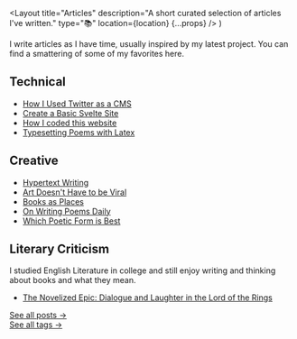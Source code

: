   <Layout
    title="Articles"
    description="A short curated selection of articles I've written."
    type="📚"
    location={location}
    {...props}
  />
)

I write articles as I have time, usually inspired by my latest project. You can find a smattering of some of my favorites here.

## Technical

- [How I Used Twitter as a CMS](/articles/how-i-used-twitter-as-a-cms)
- [Create a Basic Svelte Site](/articles/create-a-svelte-site)
- [How I coded this website](/articles/how-i-coded-this-website)
- [Typesetting Poems with Latex](/articles/typesetting-poems-with-latex-i)

## Creative

- [Hypertext Writing](/articles/hypertext-writing)
- [Art Doesn't Have to be Viral](/articles/art-doesnt-have-to-be-viral)
- [Books as Places](/articles/55-books)
- [On Writing Poems Daily](/articles/on-writing-poems-daily)
- [Which Poetic Form is Best](/articles/which-poetic-form-is-best)

## Literary Criticism

I studied English Literature in college and still enjoy writing and thinking about books and what they mean.

- [The Novelized Epic: Dialogue and Laughter in the Lord of the Rings](/articles/the-novelized-epic)

[See all posts &rarr;](/articles/all)  
[See all tags &rarr;](/articles/tags)
